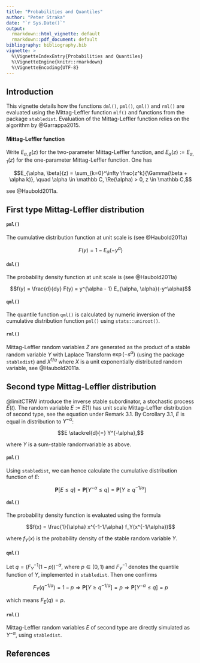 ```yaml
---
title: "Probabilities and Quantiles"
author: "Peter Straka"
date: "`r Sys.Date()`"
output: 
  rmarkdown::html_vignette: default
  rmarkdown::pdf_document: default
bibliography: bibliography.bib
vignette: >
  %\VignetteIndexEntry{Probabilities and Quantiles}
  %\VignetteEngine{knitr::rmarkdown}
  %\VignetteEncoding{UTF-8}
---
```


## Introduction

This vignette details how the functions `dml()`, `pml()`, `qml()` and
`rml()` are evaluated using the Mittag-Leffler function `mlf()` and 
functions from the package `stabledist`. 
Evaluation of the Mittag-Leffler function relies on the algorithm by
@Garrappa2015. 

#### Mittag-Leffler function

Write $E_{\alpha, \beta}(z)$ for the two-parameter Mittag-Leffler function, 
and $E_\alpha(z) := E_{\alpha, 1}(z)$ for the one-parameter Mittag-Leffler
function. 
One has 

$$E_{\alpha, \beta}(z) = \sum_{k=0}^\infty \frac{z^k}{\Gamma(\beta + \alpha k)}, 
  \quad \alpha \in \mathbb C, \Re(\alpha) > 0, z \in \mathbb C,$$

see @Haubold2011a.

## First type Mittag-Leffler distribution

#### `pml()`

The cumulative distribution function at unit scale is (see @Haubold2011a)

$$F(y) = 1 - E_\alpha(-y^\alpha)$$

#### `dml()`

The probability density function at unit scale is (see @Haubold2011a)

$$f(y) = \frac{d}{dy} F(y) = y^{\alpha - 1} E_{\alpha, \alpha}(-y^\alpha)$$


#### `qml()`

The quantile function `qml()` is calculated by numeric inversion of the cumulative
distribution function `pml()` using `stats::uniroot()`.


#### `rml()`

Mittag-Leffler random variables $Z$ are generated as the product of 
a stable random variable $Y$ with Laplace Transform $\exp(-s^\alpha)$
(using the package `stabledist`)
and $X^{1/\alpha}$ where $X$ is a unit exponentially distributed random
variable, see @Haubold2011a.



## Second type Mittag-Leffler distribution

@limitCTRW introduce the inverse stable subordinator, a stochastic process
$E(t)$. The random variable $E := E(1)$ has unit scale Mittag-Leffler distribution
of second type, see the equation under Remark 3.1. By Corollary 3.1, $E$
is equal in distribution to $Y^{-\alpha}$: 

$$E \stackrel{d}{=} Y^{-\alpha},$$

where $Y$ is a sum-stable randomvariable as above. 


#### `pml()`

Using `stabledist`, we can hence calculate the cumulative distribution function
of $E$:

$$\mathbf P[E \le q] = \mathbf P[Y^{-\alpha} \le q]
  = \mathbf P[Y \ge q^{-1/\alpha}]$$


#### `dml()`

The probability density function is evaluated using the formula

$$f(x) = \frac{1}{\alpha} x^{-1-1/\alpha} f_Y(x^{-1/\alpha})$$

where $f_Y(x)$ is the probability density of the stable random variable
$Y$. 


#### `qml()`

Let $q = (F_Y^{-1}(1-p))^{-\alpha}$, where $p \in (0,1)$ and 
$F_Y^{-1}$ denotes the quantile function of $Y$, implemented in 
`stabledist`. Then one confirms

$$F_Y(q^{-1/\alpha}) = 1-p 
  \Rightarrow \mathbf P[Y \ge q^{-1/\alpha}] = p
  \Rightarrow \mathbf P[Y^{-\alpha} \le q] = p$$

which means $F_E(q) = p$. 


#### `rml()`

Mittag-Leffler random variables $E$ of second type are directly simulated
as $Y^{-\alpha}$, using `stabledist`.


## References